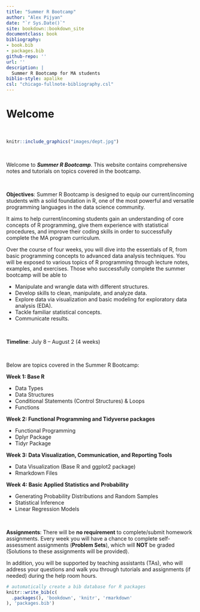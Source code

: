 ```yaml
--- 
title: "Summer R Bootcamp"
author: "Alex Pijyan"
date: "`r Sys.Date()`"
site: bookdown::bookdown_site
documentclass: book
bibliography:
- book.bib
- packages.bib
github-repo: ''
url: ''
description: |
  Summer R Bootcamp for MA students
biblio-style: apalike
csl: "chicago-fullnote-bibliography.csl"
---
```



# Welcome {-}

&nbsp;

```r
knitr::include_graphics("images/dept.jpg")
```

&nbsp;

Welcome to **_Summer R Bootcamp_**. This website contains comprehensive notes and tutorials on topics covered in the bootcamp.

&nbsp;

**Objectives**: Summer R Bootcamp is designed to equip our current/incoming students with a solid foundation in R, one of the most powerful and versatile programming languages in the data science community. 

It aims to help current/incoming students gain an understanding of core concepts of R programming, give them experience with statistical procedures, and improve their coding skills in order to successfully complete the MA program curriculum.

Over the course of four weeks, you will dive into the essentials of R, from basic programming concepts to advanced data analysis techniques. You will be exposed to various topics of R programming through lecture notes, examples, and exercises. Those who successfully complete the summer bootcamp will be able to

* Manipulate and wrangle data with different structures.
* Develop skills to clean, manipulate, and analyze data.
* Explore data via visualization and basic modeling for exploratory data analysis (EDA).
* Tackle familiar statistical concepts.
* Communicate results.


&nbsp;

**Timeline**: July 8 – August 2 (4 weeks)

&nbsp;

Below are topics covered in the Summer R Bootcamp:

**Week 1: Base R**

* Data Types
* Data Structures
* Conditional Statements (Control Structures) &amp; Loops
* Functions

**Week 2: Functional Programming and Tidyverse packages**

* Functional Programming
* Dplyr Package
* Tidyr Package

**Week 3: Data Visualization, Communication, and Reporting Tools**

* Data Visualization (Base R and ggplot2 package)
* Rmarkdown Files

**Week 4: Basic Applied Statistics and Probability**

* Generating Probability Distributions and Random Samples
* Statistical Inference
* Linear Regression Models

&nbsp;

**Assignments**: There will be **no requirement** to complete/submit homework assignments. Every week you will have a chance to complete self-assessment assignments (**Problem Sets**), which will
**NOT** be graded (Solutions to these assignments will be provided).

In addition, you will be supported by teaching assistants (TAs), who will address your questions and walk you through tutorials and assignments (if needed) during the help room hours.


```r
# automatically create a bib database for R packages
knitr::write_bib(c(
  .packages(), 'bookdown', 'knitr', 'rmarkdown'
), 'packages.bib')
```